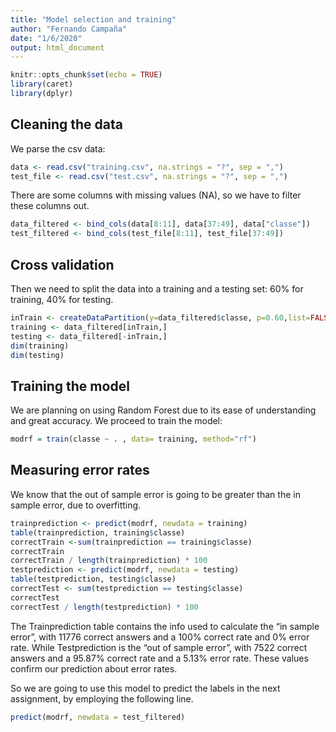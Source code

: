 ```yaml
---
title: "Model selection and training"
author: "Fernando Campaña"
date: "1/6/2020"
output: html_document
---
```


```r
knitr::opts_chunk$set(echo = TRUE)
library(caret)
library(dplyr)
```

## Cleaning the data

We parse the csv data:
```r
data <- read.csv("training.csv", na.strings = "?", sep = ",")  
test_file <- read.csv("test.csv", na.strings = "?", sep = ",")  
```

There are some columns with missing values (NA), so we have to filter these columns out. 

```r
data_filtered <- bind_cols(data[8:11], data[37:49], data["classe"])
test_filtered <- bind_cols(test_file[8:11], test_file[37:49])
```

## Cross validation
Then we need to split the data into a training and a testing set: 60% for training, 40% for testing.
```r
inTrain <- createDataPartition(y=data_filtered$classe, p=0.60,list=FALSE)
training <- data_filtered[inTrain,]
testing <- data_filtered[-inTrain,]
dim(training)
dim(testing)
```

## Training the model
We are planning on using Random Forest due to its ease of understanding and great accuracy. We proceed to train the model:
```r
modrf = train(classe ~ . , data= training, method="rf")
```

## Measuring error rates
We know that the out of sample error is going to be greater than the in sample error, due to overfitting.
```r
trainprediction <- predict(modrf, newdata = training)
table(trainprediction, training$classe)
correctTrain <-sum(trainprediction == training$classe)
correctTrain
correctTrain / length(trainprediction) * 100
testprediction <- predict(modrf, newdata = testing)
table(testprediction, testing$classe)
correctTest <- sum(testprediction == testing$classe)
correctTest
correctTest / length(testprediction) * 100
```
The Trainprediction table contains the info used to calculate the "in sample error", with 11776 correct answers and a 100% correct rate and 0% error rate.
While Testprediction is the "out of sample error", with 7522 correct answers and a 95.87% correct rate and a 5.13% error rate. These values confirm our prediction about error rates.

So we are going to use this model to predict the labels in the next assignment, by employing the following line. 
```r
predict(modrf, newdata = test_filtered)
```
